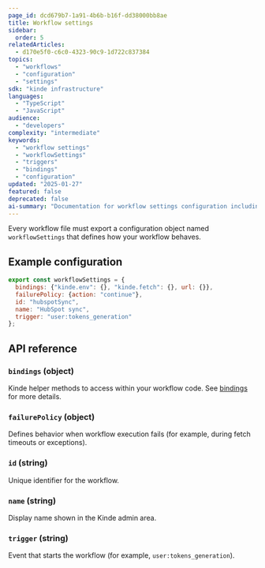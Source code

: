 ```yaml
---
page_id: dcd679b7-1a91-4b6b-b16f-dd38000bb8ae
title: Workflow settings
sidebar:
  order: 5
relatedArticles:
  - d170e5f0-c6c0-4323-90c9-1d722c837384
topics:
  - "workflows"
  - "configuration"
  - "settings"
sdk: "kinde infrastructure"
languages:
  - "TypeScript"
  - "JavaScript"
audience:
  - "developers"
complexity: "intermediate"
keywords:
  - "workflow settings"
  - "workflowSettings"
  - "triggers"
  - "bindings"
  - "configuration"
updated: "2025-01-27"
featured: false
deprecated: false
ai-summary: "Documentation for workflow settings configuration including triggers, bindings, and other workflow-specific settings in the workflowSettings object."
---
```


Every workflow file must export a configuration object named `workflowSettings` that defines how your workflow behaves.

## Example configuration

```js
export const workflowSettings = {
  bindings: {"kinde.env": {}, "kinde.fetch": {}, url: {}},
  failurePolicy: {action: "continue"},
  id: "hubspotSync",
  name: "HubSpot sync",
  trigger: "user:tokens_generation"
};
```

## API reference

### `bindings` (object)

Kinde helper methods to access within your workflow code. See [bindings](/workflows/configuration/bindings/) for more details.

### `failurePolicy` (object)

Defines behavior when workflow execution fails (for example, during fetch timeouts or exceptions).

### `id` (string)

Unique identifier for the workflow.

### `name` (string)

Display name shown in the Kinde admin area.

### `trigger` (string)

Event that starts the workflow (for example, `user:tokens_generation`).
